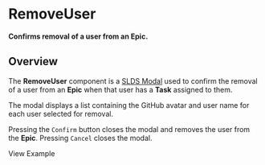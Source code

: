 
<Meta title="Epics/RemoveUser/Docs" />

# RemoveUser

**Confirms removal of a user from an Epic.**

## Overview

The **RemoveUser** component is a
[SLDS Modal](http://design-system-react-components.herokuapp.com/?path=/story/sldsmodal--modal-with-custom-parent-node)
used to confirm the removal of a user from an **Epic** when that user has a
**Task** assigned to them.

The modal displays a list containing the GitHub avatar and user name for each
user selected for removal.

Pressing the `Confirm` button closes the modal and removes the user from the
**Epic**. Pressing `Cancel` closes the modal.

<LinkTo kind="Epics/RemoveUser/Example">View Example</LinkTo>
